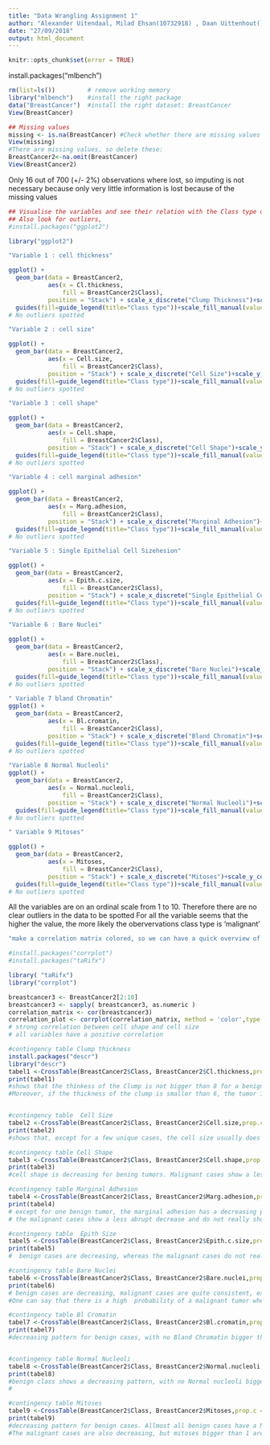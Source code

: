 ---
title: "Data Wrangling Assignment 1"
author: "Alexander Uitendaal, Milad Ehsan(10732918) , Daan Uittenhout() and Isabelle Slot(10676848)"
date: "27/09/2018"
output: html_document
---
```{r, echo=FALSE}
knitr::opts_chunk$set(error = TRUE)
```

install.packages("mlbench")
```{r}
rm(list=ls())         # remove working memory
library("mlbench")    #install the right package
data("BreastCancer")  #install the right dataset: BreastCancer
View(BreastCancer)
```

```{r}
## Missing values 
missing <- is.na(BreastCancer) #Check whether there are missing values
View(missing) 
#There are missing values, so delete these:
BreastCancer2<-na.omit(BreastCancer)
View(BreastCancer2)

```
Only 16 out of 700 (+/- 2%) observations where lost, so imputing is not necessary because 
only very little information is lost because of the missing values 

```{r}
## Visualise the variables and see their relation with the Class type of the Cancer
## Also look for outliers, 
#install.packages("ggplot2")

library("ggplot2")

"Variable 1 : cell thickness"

ggplot() +
  geom_bar(data = BreastCancer2,
           aes(x = Cl.thickness,
               fill = BreastCancer2$Class),
           position = "Stack") + scale_x_discrete("Clump Thickness")+scale_y_continuous("Frequency")+
  guides(fill=guide_legend(title="Class type"))+scale_fill_manual(values=c("red", "blue"))
# No outliers spotted 

"Variable 2 : cell size"

ggplot() +
  geom_bar(data = BreastCancer2,
           aes(x = Cell.size,
               fill = BreastCancer2$Class),
           position = "Stack") + scale_x_discrete("Cell Size")+scale_y_continuous("Frequency")+
  guides(fill=guide_legend(title="Class type"))+scale_fill_manual(values=c("red", "blue"))
# No outliers spotted 

"Variable 3 : cell shape"

ggplot() +
  geom_bar(data = BreastCancer2,
           aes(x = Cell.shape,
               fill = BreastCancer2$Class),
           position = "Stack") + scale_x_discrete("Cell Shape")+scale_y_continuous("Frequency")+
  guides(fill=guide_legend(title="Class type"))+scale_fill_manual(values=c("red", "blue"))
# No outliers spotted 

"Variable 4 : cell marginal adhesion"

ggplot() +
  geom_bar(data = BreastCancer2,
           aes(x = Marg.adhesion,
               fill = BreastCancer2$Class),
           position = "Stack") + scale_x_discrete("Marginal Adhesion")+scale_y_continuous("Frequency")+
  guides(fill=guide_legend(title="Class type"))+scale_fill_manual(values=c("red", "blue"))
# No outliers spotted 

"Variable 5 : Single Epithelial Cell Sizehesion"

ggplot() +
  geom_bar(data = BreastCancer2,
           aes(x = Epith.c.size,
               fill = BreastCancer2$Class),
           position = "Stack") + scale_x_discrete("Single Epithelial Cell Size")+scale_y_continuous("Frequency")+
  guides(fill=guide_legend(title="Class type"))+scale_fill_manual(values=c("red", "blue"))
# No outliers spotted 

"Variable 6 : Bare Nuclei"

ggplot() +
  geom_bar(data = BreastCancer2,
           aes(x = Bare.nuclei,
               fill = BreastCancer2$Class),
           position = "Stack") + scale_x_discrete("Bare Nuclei")+scale_y_continuous("Frequency")+
  guides(fill=guide_legend(title="Class type"))+scale_fill_manual(values=c("red", "blue"))
# No outliers spotted 

" Variable 7 bland Chromatin"
ggplot() +
  geom_bar(data = BreastCancer2,
           aes(x = Bl.cromatin,
               fill = BreastCancer2$Class),
           position = "Stack") + scale_x_discrete("Bland Chromatin")+scale_y_continuous("Frequency")+
  guides(fill=guide_legend(title="Class type"))+scale_fill_manual(values=c("red", "blue"))
# No outliers spotted 

"Variable 8 Normal Nucleoli"
ggplot() +
  geom_bar(data = BreastCancer2,
           aes(x = Normal.nucleoli,
               fill = BreastCancer2$Class),
           position = "Stack") + scale_x_discrete("Normal Nucleoli")+scale_y_continuous("Frequency")+
  guides(fill=guide_legend(title="Class type"))+scale_fill_manual(values=c("red", "blue"))
# No outliers spotted 

" Variable 9 Mitoses"

ggplot() +
  geom_bar(data = BreastCancer2,
           aes(x = Mitoses,
               fill = BreastCancer2$Class),
           position = "Stack") + scale_x_discrete("Mitoses")+scale_y_continuous("Frequency")+
  guides(fill=guide_legend(title="Class type"))+scale_fill_manual(values=c("red", "blue"))
# No outliers spotted 


```
All the variables are on an ordinal scale from 1 to 10. Therefore there are no clear   outliers in the data to be spotted 
For all the variable seems  that the higher the value, the more likely the obervervations 
class type is 'malignant' 
```{r}
"make a correlation matrix colored, so we can have a quick overview of strong and weak correlating variables. First make the variables numeric so we can plot the correlation matrix "

#install.packages("corrplot")
#install.packages("taRifx")

library( "taRifx")
library("corrplot")

breastcancer3 <- BreastCancer2[2:10]
breastcancer3 <- sapply( breastcancer3, as.numeric )
correlation_matrix <- cor(breastcancer3)
correlation_plot <- corrplot(correlation_matrix, method = 'color',type = 'upper', addCoef.col = "black")
# strong correlation between cell shape and cell size 
# all variables have a positive correlation
```

```{r}
#contingency table Clump thickness
install.packages("descr")
library("descr")
tabel1 <-CrossTable(BreastCancer2$Class, BreastCancer2$Cl.thickness,prop.c = FALSE,prop.chisq = FALSE, prop.t = FALSE)
print(tabel1)
#shows that the thinkess of the Clump is not bigger than 8 for a benign tumor. 
#Moreover, if the thickness of the clump is smaller than 6, the tumor is mostly benign, vicaversa for thickness >= 6 


#contingency table  Cell Size
tabel2 <-CrossTable(BreastCancer2$Class, BreastCancer2$Cell.size,prop.c = FALSE,prop.chisq = FALSE, prop.t = FALSE)
print(tabel2)
#shows that, except for a few unique cases, the cell size usually does not get bigger than 4 for a benign tumor. 

#contingency table Cell Shape
tabel3 <-CrossTable(BreastCancer2$Class, BreastCancer2$Cell.shape,prop.c = FALSE,prop.chisq = FALSE, prop.t = FALSE)
print(tabel3)
#cell shape is decreasing for bening tumors. Malignant cases show a less clear pattern.

#contingency table Marginal Adhesion
tabel4 <-CrossTable(BreastCancer2$Class, BreastCancer2$Marg.adhesion,prop.c = FALSE,prop.chisq = FALSE, prop.t = FALSE)
print(tabel4)
# except for one benign tumor, the marginal adhesion has a decreasing pattern for benign tumors and doesnt get bigger than 6.
# the malignant cases show a less abrupt decrease and do not really show a consistent pattern. 

#contingency table  Epith Size
tabel5 <-CrossTable(BreastCancer2$Class, BreastCancer2$Epith.c.size,prop.c = FALSE,prop.chisq = FALSE, prop.t = FALSE)
print(tabel5)
#  benign cases are decreasing, whereas the malignant cases do not really show a consistent pattern.

#contingency table Bare Nuclei
tabel6 <-CrossTable(BreastCancer2$Class, BreastCancer2$Bare.nuclei,prop.c = FALSE,prop.chisq = FALSE, prop.t = FALSE)
print(tabel6)
# benign cases are decreasing, malignant cases are quite consistent, except for the great amountin class 10. 
#One can say that there is a high  probability of a malignant tumor when the Bare nuclei class is 10 and visa versa for class 1.

#contingency table Bl Cromatin
tabel7 <-CrossTable(BreastCancer2$Class, BreastCancer2$Bl.cromatin,prop.c = FALSE,prop.chisq = FALSE, prop.t = FALSE)
print(tabel7)
#decreasing pattern for benign cases, with no Bland Chromatin bigger than 7 for a benign case. 


#contingency table Normal Nucleoli
tabel8 <-CrossTable(BreastCancer2$Class, BreastCancer2$Normal.nucleoli,prop.c = FALSE,prop.chisq = FALSE, prop.t = FALSE)
print(tabel8)
#benign class shows a decreasing pattern, with no Normal nucleoli bigger than 8
#

#contingency table Mitoses
tabel9 <-CrossTable(BreastCancer2$Class, BreastCancer2$Mitoses,prop.c = FALSE,prop.chisq = FALSE, prop.t = FALSE)
print(tabel9)
#decreasing pattern for benign cases. Allmost all benign cases have a Mitoses class of 1. 
#The malignant cases are also decreasing, but mitoses bigger than 1 are less rare.
```

